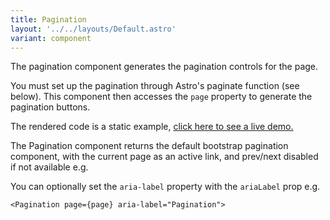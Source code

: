 ```yaml
---
title: Pagination
layout: '../../layouts/Default.astro'
variant: component
---
```


The pagination component generates the pagination controls for the page.

You must set up the pagination through Astro's paginate function (see below). This component then accesses the `page` property to generate the pagination buttons.

<Example>
<div class="d-flex justify-content-center" slot="component">
<Standard slot="component" />
</div>
<Fragment slot="code" set:html={rawPagination}/>
</Example>

The rendered code is a static example, <a href="pagination-test"> click here to see a live demo.</a>

The Pagination component returns the default bootstrap pagination component, with the current page as an active link, and prev/next disabled if not available e.g.

You can optionally set the `aria-label` property with the `ariaLabel` prop e.g.

```
<Pagination page={page} aria-label="Pagination">
```
